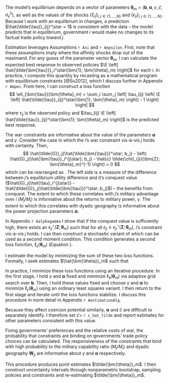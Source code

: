 The model's equilibrium depends on a vector of parameters $\bm{\theta}_m = \left( \bm{b}, \bm{\alpha}, \gamma, \hat{c}, \sigma_{\epsilon}^2 \right)$, as well as the values of the shocks $\left\{ \xi_{ij} \right\}_{i,j \in \left\{ 1, \dots, N \right\}}$ and $\left\{ \epsilon_{ij} \right\}_{i,j \in \left\{ 1, \dots, N \right\}}$. Because I work with an equilibrium in changes, a prediction $\hat{\tilde{\tau}}_{ij}^\star = 1$ is consistent with the data -- the model predicts that in equilibrium, government $i$ would make no changes to its factual trade policy toward $j$.

Estimation leverages Assumptions `r Axi` and `r Aepsilon`. First, note that these assumptions imply
\begin{equation*}
\begin{split}
\E_{\xi, \epsilon} \left[ \hat{\tilde{\bm{\tau}}}_i^\star(\bm{1}; \bm{\theta}_m) \right] = \argmax_{ \hat{\tilde{\bm{\tau}}}_i } & \quad \hat{G}_i(\hat{\tilde{\bm{\tau}}}_i; \bm{1}) \\
\text{subject to} & \quad \hat{G}_j(\hat{\tilde{\bm{\tau}}}) - \hat{G}_j(\hat{\bm{\tau}}_i^{j \star}) + \hat{c} \E_{\epsilon} \left[ \tilde{\chi}_{ji}(\bm{Z}; \bm{\theta}_m)^{-1} \right] \geq 0 \quad \text{for all } j \neq i
\end{split}
\end{equation*}
where the affinity shocks drop out of the maximand. For any guess of the parameter vector $\bm{\theta}_m$, I can calculate the expected best response to observed policies $\E \left[ \hat{\tilde{\bm{\tau}}}_i^\star(\bm{1}; \bm{\theta}_m) \right]$ for each $i$. In practice, I compute this quantity by recasting \ref{eq:tauTildeStarHat} as a mathematical program with equilibrium constraints [@Su2012], which I discuss further in Appendix `r Ampec`. From here, I can construct a loss function
$$
\ell_{\bm{\tau}}(\bm{\theta}_m) = \sum_i \sum_j \left| \tau_{ij} \left( \E \left[ \hat{\tilde{\tau}}_{ij}^\star(\bm{1}; \bm{\theta}_m) \right] - 1 \right) \right|
$$
where $\tau_{ij}$ is the observed policy and $\tau_{ij} \E \left[ \hat{\tilde{\tau}}_{ij}^\star(\bm{1}; \bm{\theta}_m) \right]$ is the predicted best response.

The war constraints are informative about the value of the parameters $\bm{\alpha}$ and $\gamma$. Consider the case in which the $i$'s war constraint vis-à-vis $j$ holds with certainty. Then,
$$
\hat{\tilde{G}}_j(\hat{\tilde{\bm{\tau}}}^\star; b_j) - \left( \hat{G}_j(\hat{\bm{\tau}}_i^{j\star}; b_j) - \hat{c} \tilde{\chi}_{ji}(\bm{Z}; \bm{\theta}_m)^{-1} \right) = 0
$$
which can be rearranged as
\begin{equation} \label{eq:constraintRegression}
\ln \left( \frac{ 1 }{ \hat{c}^{-1} \left( \hat{G}_j(\hat{\tau}_i^{j\star}) - \hat{\tilde{G}}_j(\hat{\tilde{\bm{\tau}}}^\star; b_j) \right) - 1 } \right) = \gamma \ln \left( \frac{ M_j }{ M_i } \right) - \bm{\alpha}^T W_{ji} + \epsilon_{ji}
\end{equation}
. The left side is a measure of the difference between $j$'s equilibrium utility difference and it's conquest value ($\hat{G}_j(\hat{\tau}_i^{j\star}) - \hat{\tilde{G}}_j(\hat{\tilde{\bm{\tau}}}^\star; b_j)$) -- the benefits from conquest. The extent to which these correlates with $j$'s military advantage over $i$ ($M_j / M_i$) is informative about the returns to military power, $\gamma$. The extent to which this correlates with dyadic geography is informative about the power projection parameters $\bm{\alpha}$.

In Appendix `r Aalphagamma` I show that if the conquest value is sufficiently high, there exists an $\epsilon_{ji}^\star(\bm{Z}; \bm{\theta}_m)$ such that for all $\epsilon_{ji} \geq \epsilon_{ji}^\star(\bm{Z}; \bm{\theta}_m)$, $i$'s constraint vis-à-vis $j$ holds. I can then construct a stochastic variant of \ref{eq:constraintRegression} which can be used as a second moment condition. This condition generates a second loss function, $\ell_{\epsilon}(\bm{\theta}_m)$ (Equation \ref{eq:lossEpsilon}).

I estimate the model by minimizing the sum of these two loss functions. Formally, I seek estimates $\hat{\bm{\theta}}_m$ such that
\begin{equation} \label{eq:thetaLoss}
\tilde{\bm{\theta}}_m \in \argmin_{\bm{\theta}_m} \quad \ell_{\bm{\tau}}(\bm{\theta}_m) + \ell_{\epsilon}(\bm{\theta}_m)
\end{equation}

In practice, I minimize these loss functions using an iterative procedure. In the first stage, I hold $\gamma$ and $\bm{\alpha}$ fixed and miminize $\ell_{\bm{\tau}}(\bm{\theta}_m)$ via adaptive grid search over $\bm{b}$. Then, I hold these values fixed and choose $\gamma$ and $\bm{\alpha}$ to minimize $\ell_{\epsilon}(\bm{\theta}_m)$ using an ordinary least squares variant. I then return to the first stage and iterate until the loss functions stabilize. I discuss this procedure in more detail in Appendix `r AestimationAlg`. 

Because they affect coercion potential similarly, $\bm{\alpha}$ and $\hat{c}$ are difficult to separately identify. I therefore set $\hat{c} =$ `r c_hat_tilde` and report estimates for other parameters consistent with this value.

Fixing governments' preferences and the relative costs of war, the probability that constraints are binding on governments' trade policy choices can be calculated. The responsiveness of the constraints that bind with high probability to the military capability ratio ($M_j / M_i$) and dyadic geography $\bm{W}_{ji}$ are informative about $\gamma$ and $\bm{\alpha}$ respectively. 

This procedure produces point estimates $\tilde{\bm{\theta}}_m$. I then construct uncertainty intervals through nonparametric bootstrap, sampling policies and constraints and re-estimating $\tilde{\bm{\theta}}_m$. 
